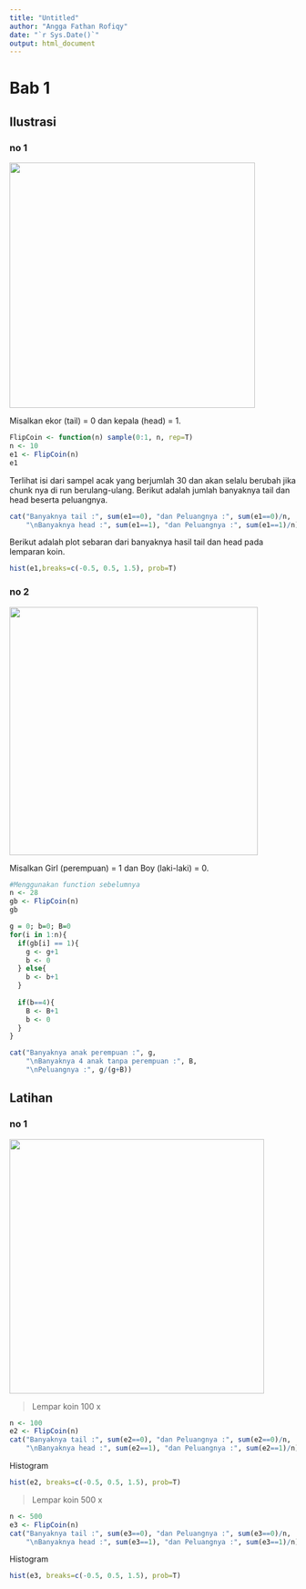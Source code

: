 ```yaml
---
title: "Untitled"
author: "Angga Fathan Rofiqy"
date: "`r Sys.Date()`"
output: html_document
---
```


# Bab 1

## Ilustrasi

### no 1

![](images/clipboard-2676811128.png){width="431"}

Misalkan ekor (tail) = 0 dan kepala (head) = 1.

```r
FlipCoin <- function(n) sample(0:1, n, rep=T) 
n <- 10
e1 <- FlipCoin(n) 
e1 
```

Terlihat isi dari sampel acak yang berjumlah 30 dan akan selalu berubah jika chunk nya di run berulang-ulang. Berikut adalah jumlah banyaknya tail dan head beserta peluangnya.

```r
cat("Banyaknya tail :", sum(e1==0), "dan Peluangnya :", sum(e1==0)/n,
    "\nBanyaknya head :", sum(e1==1), "dan Peluangnya :", sum(e1==1)/n)
```

Berikut adalah plot sebaran dari banyaknya hasil tail dan head pada lemparan koin.

```r
hist(e1,breaks=c(-0.5, 0.5, 1.5), prob=T) 
```

### no 2

![](images/clipboard-33675307.png){width="436"}

Misalkan Girl (perempuan) = 1 dan Boy (laki-laki) = 0.

```r
#Menggunakan function sebelumnya
n <- 28 
gb <- FlipCoin(n)
gb

g = 0; b=0; B=0
for(i in 1:n){
  if(gb[i] == 1){
    g <- g+1
    b <- 0
  } else{
    b <- b+1
  }
  
  if(b==4){
    B <- B+1
    b <- 0
  }
}

cat("Banyaknya anak perempuan :", g,
    "\nBanyaknya 4 anak tanpa perempuan :", B, 
    "\nPeluangnya :", g/(g+B))
```

## Latihan

### no 1

![](images/clipboard-112463260.png){width="447"}

> Lempar koin 100 x

```r
n <- 100
e2 <- FlipCoin(n) 
cat("Banyaknya tail :", sum(e2==0), "dan Peluangnya :", sum(e2==0)/n,
    "\nBanyaknya head :", sum(e2==1), "dan Peluangnya :", sum(e2==1)/n)
```

Histogram

```r
hist(e2, breaks=c(-0.5, 0.5, 1.5), prob=T)
```

> Lempar koin 500 x

```r
n <- 500
e3 <- FlipCoin(n) 
cat("Banyaknya tail :", sum(e3==0), "dan Peluangnya :", sum(e3==0)/n,
    "\nBanyaknya head :", sum(e3==1), "dan Peluangnya :", sum(e3==1)/n)
```

Histogram

```r
hist(e3, breaks=c(-0.5, 0.5, 1.5), prob=T)
```
